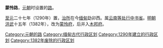 '''蒙怜路'''，[[元朝|元朝]]时设置的[[路_(行政区划)|路]]。

[[至元_(忽必烈)|至元]]二十七年（1290年）置，[[治所|治所]]在今[[缅甸|缅甸]]勐卯西。属[[云南等处行中书省|云南等处行中书省]]。[[明朝|明朝]][[洪武|洪武]]十五年（1382年），改为[[蒙怜府|蒙怜府]]，后并入[[木邦府|木邦府]]。 

{{元朝云南行政区划}}
{{元朝行政区划|nocat}}
{{元朝行政区划小作品}}
[[Category:元朝的路|Category:元朝的路]]
[[Category:缅甸古代行政区划|Category:缅甸古代行政区划]]
[[Category:1290年建立的行政区划|Category:1290年建立的行政区划]]
[[Category:1382年废除的行政区划|Category:1382年废除的行政区划]]